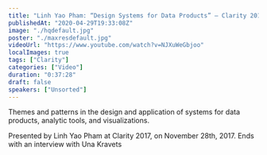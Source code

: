 ```yaml
---
title: "Linh Yao Pham: “Design Systems for Data Products” — Clarity 2017"
publishedAt: "2020-04-29T19:33:08Z"
image: "./hqdefault.jpg"
poster: "./maxresdefault.jpg"
videoUrl: "https://www.youtube.com/watch?v=NJXuWeGbjoo"
localImages: true
tags: ["Clarity"]
categories: ["Video"]
duration: "0:37:28"
draft: false
speakers: ["Unsorted"]
---
```


Themes and patterns in the design and application of systems for data products, analytic tools, and visualizations.

Presented by Linh Yao Pham at Clarity 2017, on November 28th, 2017. Ends with an interview with Una Kravets
